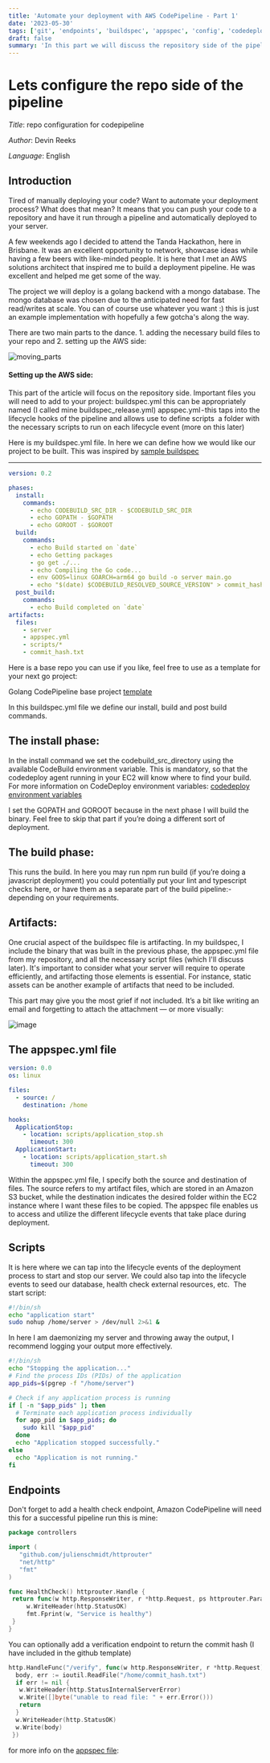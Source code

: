 ```yaml
---
title: 'Automate your deployment with AWS CodePipeline - Part 1'
date: '2023-05-30'
tags: ['git', 'endpoints', 'buildspec', 'appspec', 'config', 'codedeploy']
draft: false
summary: 'In this part we will discuss the repository side of the pipeline. We will add the necessary files to our repository and discuss what they do.'
---
```


# Lets configure the repo side of the pipeline

_Title_: repo configuration for codepipeline

_Author_: Devin Reeks

_Language_: English

## Introduction

Tired of manually deploying your code? Want to automate your deployment process? What does that mean? It means that you can push your code to a repository and have it run through a pipeline and automatically deployed to your server.

A few weekends ago I decided to attend the Tanda Hackathon, here in Brisbane. It was an excellent opportunity to network, showcase ideas while having a few beers with like-minded people. It is here that I met an AWS solutions architect that inspired me to build a deployment pipeline. He was excellent and helped me get some of the way.

The project we will deploy is a golang backend with a mongo database. The mongo database was chosen due to the anticipated need for fast read/writes at scale. You can of course use whatever you want :) this is just an example implementation with hopefully a few gotcha's along the way.

There are two main parts to the dance. 1. adding the necessary build files to your repo and 2. setting up the AWS side:

![moving_parts](https://dev-blog-v86e.vercel.app/static/images/moving-parts.png)

#### Setting up the AWS side:

This part of the article will focus on the repository side. Important files you will need to add to your project: buildspec.yml this can be appropriately named (I called mine buildspec_release.yml) appspec.yml - this taps into the lifecycle hooks of the pipeline and allows use to define scripts  a folder with the necessary scripts to run on each lifecycle event (more on this later)

Here is my buildspec.yml file. In here we can define how we would like our project to be built. This was inspired by [sample buildspec](https://github.com/dharnitski/golang-codebuild/blob/master/buildspec.yml)

---

```yaml
version: 0.2

phases:
  install:
    commands:
      - echo CODEBUILD_SRC_DIR - $CODEBUILD_SRC_DIR
      - echo GOPATH - $GOPATH
      - echo GOROOT - $GOROOT
  build:
    commands:
      - echo Build started on `date`
      - echo Getting packages
      - go get ./...
      - echo Compiling the Go code...
      - env GOOS=linux GOARCH=arm64 go build -o server main.go
      - echo "$(date) $CODEBUILD_RESOLVED_SOURCE_VERSION" > commit_hash.txt
  post_build:
    commands:
      - echo Build completed on `date`
artifacts:
  files:
    - server
    - appspec.yml
    - scripts/*
    - commit_hash.txt
```

Here is a base repo you can use if you like, feel free to use as a template for your next go project:

Golang CodePipeline base project [template](https://github.com/createdform/created-server)

In this buildspec.yml file we define our install, build and post build commands.

## The install phase:

In the install command we set the codebuild_src_directory using the available CodeBuild environment variable. This is mandatory, so that the codedeploy agent running in your EC2 will know where to find your build. For more information on CodeDeploy environment variables: [codedeploy environment variables](https://docs.aws.amazon.com/codebuild/latest/userguide/build-env-ref-env-vars.html)

I set the GOPATH and GOROOT because in the next phase I will build the binary. Feel free to skip that part if you’re doing a different sort of deployment.

## The build phase:

This runs the build. In here you may run npm run build (if you’re doing a javascript deployment) you could potentially put your lint and typescript checks here, or have them as a separate part of the build pipeline:- depending on your requirements.

## Artifacts:

One crucial aspect of the buildspec file is artifacting. In my buildspec, I include the binary that was built in the previous phase, the appspec.yml file from my repository, and all the necessary script files (which I'll discuss later). It's important to consider what your server will require to operate efficiently, and artifacting those elements is essential. For instance, static assets can be another example of artifacts that need to be included.

This part may give you the most grief if not included. It’s a bit like writing an email and forgetting to attach the attachment — or more visually:

![image](https://dev-blog-v86e.vercel.app/static/images/artifact-metaphor.png)

## The appspec.yml file

```yaml
version: 0.0
os: linux

files:
  - source: /
    destination: /home

hooks:
  ApplicationStop:
    - location: scripts/application_stop.sh
      timeout: 300
  ApplicationStart:
    - location: scripts/application_start.sh
      timeout: 300
```

Within the appspec.yml file, I specify both the source and destination of files. The source refers to my artifact files, which are stored in an Amazon S3 bucket, while the destination indicates the desired folder within the EC2 instance where I want these files to be copied. The appspec file enables us to access and utilize the different lifecycle events that take place during deployment.

## Scripts

It is here where we can tap into the lifecycle events of the deployment process to start and stop our server. We could also tap into the lifecycle events to seed our database, health check external resources, etc.  The start script:

```bash
#!/bin/sh
echo "application start"
sudo nohup /home/server > /dev/null 2>&1 &
```

In here I am daemonizing my server and throwing away the output, I recommend logging your output more effectively.

```bash
#!/bin/sh
echo "Stopping the application..."
# Find the process IDs (PIDs) of the application
app_pids=$(pgrep -f "/home/server")

# Check if any application process is running
if [ -n "$app_pids" ]; then
  # Terminate each application process individually
  for app_pid in $app_pids; do
    sudo kill "$app_pid"
  done
  echo "Application stopped successfully."
else
  echo "Application is not running."
fi
```

## Endpoints

Don't forget to add a health check endpoint, Amazon CodePipeline will need this for a successful pipeline run this is mine:

```go
package controllers

import (
   "github.com/julienschmidt/httprouter"
   "net/http"
   "fmt"
)

func HealthCheck() httprouter.Handle {
 return func(w http.ResponseWriter, r *http.Request, ps httprouter.Params) {
     w.WriteHeader(http.StatusOK)
     fmt.Fprint(w, "Service is healthy")
 }
}
```

You can optionally add a verification endpoint to return the commit hash (I have included in the github template)

```go
http.HandleFunc("/verify", func(w http.ResponseWriter, r *http.Request) {
  body, err := ioutil.ReadFile("/home/commit_hash.txt")
  if err != nil {
   w.WriteHeader(http.StatusInternalServerError)
   w.Write([]byte("unable to read file: " + err.Error()))
   return
  }
  w.WriteHeader(http.StatusOK)
  w.Write(body)
 })
```

for more info on the [appspec file](https://docs.aws.amazon.com/codedeploy/latest/userguide/reference-appspec-file-structure-hooks.html#appspec-hooks-server):
